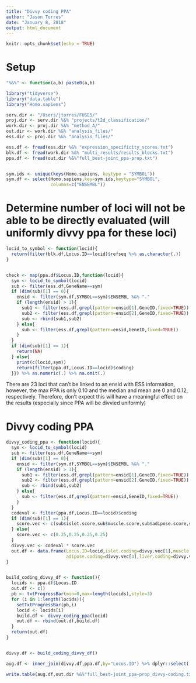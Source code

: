 ```yaml
---
title: "Divvy coding PPA"
author: "Jason Torres"
date: "January 8, 2018"
output: html_document
---
```


```r
knitr::opts_chunk$set(echo = TRUE)
```

# Setup 

```r

"%&%" <- function(a,b) paste0(a,b)

library("tidyverse")
library("data.table")
library("Homo.sapiens")

serv.dir <- "/Users/jtorres/FUSE5/"
proj.dir <- serv.dir %&% "projects/t2d_classification/"
work.dir <- proj.dir %&% "method_A/"
out.dir <- work.dir %&% "analysis_files/"
ess.dir <- proj.dir %&% "analysis_files/"

ess.df <- fread(ess.dir %&% "expression_specificity_scores.txt")
blk.df <- fread(work.dir %&% "multi_results/results_blocks.txt")
ppa.df <- fread(out.dir %&%"full_best-joint_ppa-prop.txt")


sym.ids <- unique(keys(Homo.sapiens, keytype = "SYMBOL"))
sym.df <- select(Homo.sapiens,key=sym.ids,keytype="SYMBOL",
                 columns=c("ENSEMBL")) 

```


# Determine number of loci will not be able to be directly evaluated (will uniformly divvy ppa for these loci)

```r

locid_to_symbol <- function(locid){
  return(filter(blk.df,Locus.ID==locid)$refseq %>% as.character(.))
}


check <- map(ppa.df$Locus.ID,function(locid){
  sym <- locid_to_symbol(locid)
  sub <- filter(ess.df,GeneName==sym)
  if (dim(sub)[1] == 0){
    ensid <- filter(sym.df,SYMBOL==sym)$ENSEMBL %&% "." 
    if (length(ensid) > 1){
      sub1 <- filter(ess.df,grepl(pattern=ensid[1],GeneID,fixed=TRUE))
      sub2 <- filter(ess.df,grepl(pattern=ensid[2],GeneID,fixed=TRUE))
      sub <- rbind(sub1,sub2)
    } else{
      sub <- filter(ess.df,grepl(pattern=ensid,GeneID,fixed=TRUE))
    }
  }
  if (dim(sub)[1] == 1){
    return(NA)
  } else{
    print(c(locid,sym))
    return(filter(ppa.df,Locus.ID==locid)$coding)
  }}) %>% as.numeric(.) %>% na.omit(.)


```


There are 23 loci that can't be linked to an ensid with ESS information, however, the max PPA is only 0.10 and the median and mean are 0 and 0.12, respectively. Therefore, don't expect this will have a meaningful effect on the results (especially since PPA will be divvied uniformly)

# Divvy coding PPA 


```r

divvy_coding_ppa <- function(locid){
  sym <- locid_to_symbol(locid)
  sub <- filter(ess.df,GeneName==sym)
  if (dim(sub)[1] == 0){
    ensid <- filter(sym.df,SYMBOL==sym)$ENSEMBL %&% "." 
    if (length(ensid) > 1){
      sub1 <- filter(ess.df,grepl(pattern=ensid[1],GeneID,fixed=TRUE))
      sub2 <- filter(ess.df,grepl(pattern=ensid[2],GeneID,fixed=TRUE))
      sub <- rbind(sub1,sub2)
    } else{
      sub <- filter(ess.df,grepl(pattern=ensid,GeneID,fixed=TRUE))
    }
  }
  codeval <- filter(ppa.df,Locus.ID==locid)$coding
  if (dim(sub)[1] == 1){
    score.vec <- c(sub$islet.score,sub$muscle.score,sub$adipose.score,sub$liver.score)
  } else{
    score.vec <- c(0.25,0.25,0.25,0.25)
  }
  divvy.vec <- codeval * score.vec
  out.df <- data.frame(Locus.ID=locid,islet.coding=divvy.vec[1],muscle.coding=divvy.vec[2],
                       adipose.coding=divvy.vec[3],liver.coding=divvy.vec[4],stringsAsFactors = FALSE)  
}


build_coding_divvy_df <- function(){
  locids <- ppa.df$Locus.ID
  out.df <- c()
  pb <- txtProgressBar(min=0,max=length(locids),style=3)
  for (i in 1:length(locids)){
    setTxtProgressBar(pb,i)
    locid <- locids[i]
    build.df <- divvy_coding_ppa(locid)
    out.df <- rbind(out.df,build.df)
  }
  return(out.df)
}



```


```r

divvy.df <- build_coding_divvy_df()

aug.df <- inner_join(divvy.df,ppa.df,by="Locus.ID") %>% dplyr::select(.,-one_of("coding"))

write.table(aug.df,out.dir %&%"full_best-joint_ppa-prop_divvy-coding.txt",sep="\t",row.names=FALSE,quote=FALSE)


```


